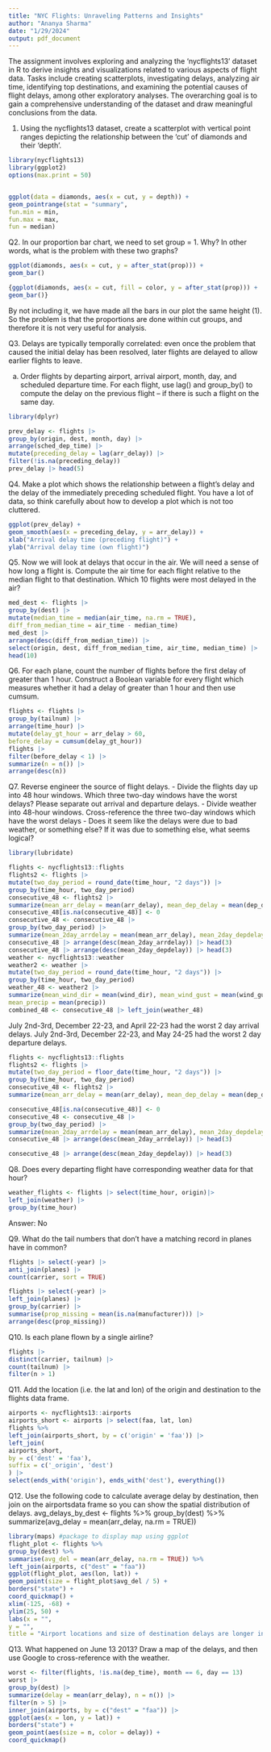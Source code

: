 ```yaml
---
title: "NYC Flights: Unraveling Patterns and Insights"
author: "Ananya Sharma"
date: "1/29/2024"
output: pdf_document
---
```

The assignment involves exploring and analyzing the 'nycflights13' dataset in R to derive insights and visualizations related to various aspects of flight data. Tasks include creating scatterplots, investigating delays, analyzing air time, identifying top destinations, and examining the potential causes of flight delays, among other exploratory analyses. The overarching goal is to gain a comprehensive understanding of the dataset and draw meaningful conclusions from the data.

1. Using the nycflights13 dataset, create a scatterplot with vertical point ranges depicting the relationship between the 'cut' of diamonds and their 'depth'. 

```r
library(nycflights13)
library(ggplot2)
options(max.print = 50)


ggplot(data = diamonds, aes(x = cut, y = depth)) +
geom_pointrange(stat = "summary",
fun.min = min,
fun.max = max,
fun = median)
```
Q2. In our proportion bar chart, we need to set group = 1. Why? In other words, what is the problem with these two graphs?
```r
ggplot(diamonds, aes(x = cut, y = after_stat(prop))) +
geom_bar()
```

```r
{ggplot(diamonds, aes(x = cut, fill = color, y = after_stat(prop))) +
geom_bar()}
```


By not including it, we have made all the bars in our plot the same height (1). So the problem is that the proportions are done within cut groups, and therefore it is not very useful for analysis.

Q3. Delays are typically temporally correlated: even once the problem that caused the initial delay has been resolved, later flights are delayed to allow earlier flights to leave.

a. Order flights by departing airport, arrival airport, month, day, and scheduled departure time. For each flight, use lag() and group_by() to compute the delay on the previous flight – if there is such a flight on the same day.

```r
library(dplyr)

prev_delay <- flights |>
group_by(origin, dest, month, day) |>
arrange(sched_dep_time) |>
mutate(preceding_delay = lag(arr_delay)) |>
filter(!is.na(preceding_delay))
prev_delay |> head(5)
```
Q4. Make a plot which shows the relationship between a flight’s delay and the delay of the immediately preceding scheduled flight. You have a lot of data, so think carefully about how to develop a plot which is not too cluttered.

```r
ggplot(prev_delay) +
geom_smooth(aes(x = preceding_delay, y = arr_delay)) +
xlab("Arrival delay time (preceding flight)") +
ylab("Arrival delay time (own flight)")
```
Q5. Now we will look at delays that occur in the air. We will need a sense of how long a flight is. Compute the air time for each flight relative to the median flight to that destination. Which 10 flights were most delayed in the air?

```r
med_dest <- flights |>
group_by(dest) |>
mutate(median_time = median(air_time, na.rm = TRUE),
diff_from_median_time = air_time - median_time)
med_dest |>
arrange(desc(diff_from_median_time)) |>
select(origin, dest, diff_from_median_time, air_time, median_time) |>
head(10)
```

Q6. For each plane, count the number of flights before the first delay of greater than 1 hour. Construct a Boolean variable for every flight which measures whether it had a delay of greater than 1 hour and then use cumsum. 

```r
flights <- flights |>
group_by(tailnum) |>
arrange(time_hour) |>
mutate(delay_gt_hour = arr_delay > 60,
before_delay = cumsum(delay_gt_hour))
flights |>
filter(before_delay < 1) |>
summarize(n = n()) |>
arrange(desc(n))
```
Q7. Reverse engineer the source of flight delays.
- Divide the flights day up into 48 hour windows. Which three two-day windows have the worst delays? Please separate out arrival and departure delays.
- Divide weather into 48-hour windows. Cross-reference the three two-day windows which have the worst delays
- Does it seem like the delays were due to bad weather, or something else? If it was due to something else, what seems logical?

```r
library(lubridate)

flights <- nycflights13::flights
flights2 <- flights |>
mutate(two_day_period = round_date(time_hour, "2 days")) |>
group_by(time_hour, two_day_period)
consecutive_48 <- flights2 |>
summarize(mean_arr_delay = mean(arr_delay), mean_dep_delay = mean(dep_delay))
consecutive_48[is.na(consecutive_48)] <- 0
consecutive_48 <- consecutive_48 |>
group_by(two_day_period) |>
summarize(mean_2day_arrdelay = mean(mean_arr_delay), mean_2day_depdelay = mean(mean_dep_delay))
consecutive_48 |> arrange(desc(mean_2day_arrdelay)) |> head(3)
consecutive_48 |> arrange(desc(mean_2day_depdelay)) |> head(3)
weather <- nycflights13::weather
weather2 <- weather |>
mutate(two_day_period = round_date(time_hour, "2 days")) |>
group_by(time_hour, two_day_period)
weather_48 <- weather2 |>
summarize(mean_wind_dir = mean(wind_dir), mean_wind_gust = mean(wind_gust),
mean_precip = mean(precip))
combined_48 <- consecutive_48 |> left_join(weather_48)
```
July 2nd-3rd, December 22-23, and April 22-23 had the worst 2 day arrival delays. July 2nd-3rd, December
22-23, and May 24-25 had the worst 2 day departure delays.

```r
flights <- nycflights13::flights
flights2 <- flights |>
mutate(two_day_period = floor_date(time_hour, "2 days")) |>
group_by(time_hour, two_day_period)
consecutive_48 <- flights2 |>
summarize(mean_arr_delay = mean(arr_delay), mean_dep_delay = mean(dep_delay))
```

```r
consecutive_48[is.na(consecutive_48)] <- 0
consecutive_48 <- consecutive_48 |>
group_by(two_day_period) |>
summarize(mean_2day_arrdelay = mean(mean_arr_delay), mean_2day_depdelay = mean(mean_dep_delay))
consecutive_48 |> arrange(desc(mean_2day_arrdelay)) |> head(3)
```
```r
consecutive_48 |> arrange(desc(mean_2day_depdelay)) |> head(3)
```

Q8. Does every departing flight have corresponding weather data for that hour?
```r
weather_flights <- flights |> select(time_hour, origin)|>
left_join(weather) |>
group_by(time_hour)
```
Answer: No

Q9. What do the tail numbers that don’t have a matching record in planes have in common? 

```r
flights |> select(-year) |>
anti_join(planes) |>
count(carrier, sort = TRUE)
```

```r
flights |> select(-year) |>
left_join(planes) |>
group_by(carrier) |>
summarise(prop_missing = mean(is.na(manufacturer))) |>
arrange(desc(prop_missing))
```
Q10. Is each plane flown by a single airline?
```r
flights |>
distinct(carrier, tailnum) |>
count(tailnum) |>
filter(n > 1)
```

Q11. Add the location (i.e. the lat and lon) of the origin and destination to the flights data frame.

```r
airports <- nycflights13::airports
airports_short <- airports |> select(faa, lat, lon)
flights %>%
left_join(airports_short, by = c('origin' = 'faa')) |>
left_join(
airports_short,
by = c('dest' = 'faa'),
suffix = c('_origin', 'dest')
) |>
select(ends_with('origin'), ends_with('dest'), everything())
```

Q12. Use the following code to calculate average delay by destination, then join on the airportsdata frame so you can show the spatial distribution of delays.
avg_delays_by_dest <- flights %>%
group_by(dest) %>%
summarize(avg_delay = mean(arr_delay, na.rm = TRUE))

```r
library(maps) #package to display map using ggplot
flight_plot <- flights %>%
group_by(dest) %>%
summarise(avg_del = mean(arr_delay, na.rm = TRUE)) %>%
left_join(airports, c("dest" = "faa"))
ggplot(flight_plot, aes(lon, lat)) +
geom_point(size = flight_plot$avg_del / 5) +
borders("state") +
coord_quickmap() +
xlim(-125, -68) +
ylim(25, 50) +
labs(x = "",
y = "",
title = "Airport locations and size of destination delays are longer in the east coast")
```

Q13. What happened on June 13 2013? Draw a map of the delays, and then use Google to cross-reference with the weather.

```r
worst <- filter(flights, !is.na(dep_time), month == 6, day == 13)
worst |>
group_by(dest) |>
summarize(delay = mean(arr_delay), n = n()) |>
filter(n > 5) |>
inner_join(airports, by = c("dest" = "faa")) |>
ggplot(aes(x = lon, y = lat)) +
borders("state") +
geom_point(aes(size = n, color = delay)) +
coord_quickmap()
```

